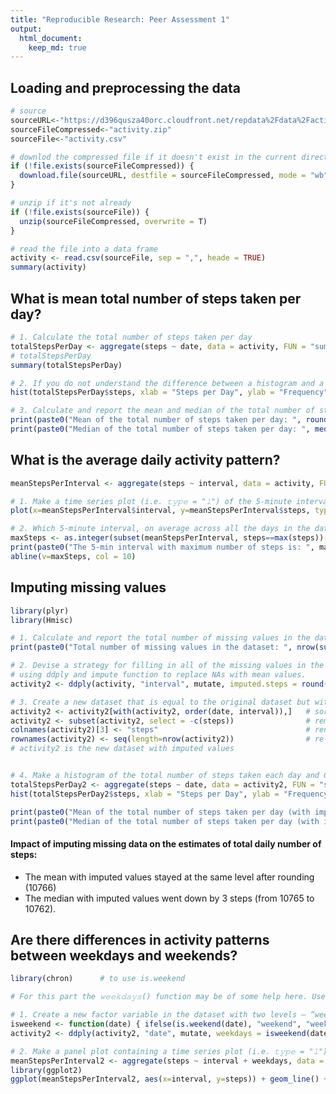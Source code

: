 ```yaml
---
title: "Reproducible Research: Peer Assessment 1"
output: 
  html_document:
    keep_md: true
---
```



## Loading and preprocessing the data
``` r
# source
sourceURL<-"https://d396qusza40orc.cloudfront.net/repdata%2Fdata%2Factivity.zip"
sourceFileCompressed<-"activity.zip"
sourceFile<-"activity.csv"

# downlod the compressed file if it doesn't exist in the current directory
if (!file.exists(sourceFileCompressed)) {
  download.file(sourceURL, destfile = sourceFileCompressed, mode = "wb")
}

# unzip if it's not already
if (!file.exists(sourceFile)) {
  unzip(sourceFileCompressed, overwrite = T)
}

# read the file into a data frame
activity <- read.csv(sourceFile, sep = ",", heade = TRUE)
summary(activity)
```



## What is mean total number of steps taken per day?
``` r
# 1. Calculate the total number of steps taken per day
totalStepsPerDay <- aggregate(steps ~ date, data = activity, FUN = "sum")
# totalStepsPerDay
summary(totalStepsPerDay)

# 2. If you do not understand the difference between a histogram and a barplot, research the difference between them. Make a histogram of the total number of steps taken each day
hist(totalStepsPerDay$steps, xlab = "Steps per Day", ylab = "Frequency", main = "Total number of steps taken each day")

# 3. Calculate and report the mean and median of the total number of steps taken per day
print(paste0("Mean of the total number of steps taken per day: ", round(mean(totalStepsPerDay$steps))), quote = FALSE)
print(paste0("Median of the total number of steps taken per day: ", median(totalStepsPerDay$steps)), quote = FALSE)
```



## What is the average daily activity pattern?
``` r
meanStepsPerInterval <- aggregate(steps ~ interval, data = activity, FUN = "mean")

# 1. Make a time series plot (i.e. 𝚝𝚢𝚙𝚎 = "𝚕") of the 5-minute interval (x-axis) and the average number of steps taken, averaged across all days (y-axis)
plot(x=meanStepsPerInterval$interval, y=meanStepsPerInterval$steps, type='l', main = "Average Daily Activity Pattern", xlab = "Interval", ylab = "Average number of steps")

# 2. Which 5-minute interval, on average across all the days in the dataset, contains the maximum number of steps?
maxSteps <- as.integer(subset(meanStepsPerInterval, steps==max(steps))["interval"])
print(paste0("The 5-min interval with maximum number of steps is: ", maxSteps), quote = FALSE)
abline(v=maxSteps, col = 10)
```


## Imputing missing values
``` r
library(plyr)
library(Hmisc)

# 1. Calculate and report the total number of missing values in the dataset (i.e. the total number of rows with 𝙽𝙰s)
print(paste0("Total number of missing values in the dataset: ", nrow(subset(activity, is.na(steps)==T)["steps"])), quote = FALSE)

# 2. Devise a strategy for filling in all of the missing values in the dataset. The strategy does not need to be sophisticated. For example, you could use the mean/median for that day, or the mean for that 5-minute interval, etc.
# using ddply and impute function to replace NAs with mean values. 
activity2 <- ddply(activity, "interval", mutate, imputed.steps = round(impute(steps, mean)))

# 3. Create a new dataset that is equal to the original dataset but with the missing data filled in.
activity2 <- activity2[with(activity2, order(date, interval)),]   # sort/order the dataframe by date and interval
activity2 <- subset(activity2, select = -c(steps))                # remove column (steps) with NAs
colnames(activity2)[3] <- "steps"                                 # rename column imputed.steps to steps
rownames(activity2) <- seq(length=nrow(activity2))                # re-sequence the row names - not important
# activity2 is the new dataset with imputed values


# 4. Make a histogram of the total number of steps taken each day and Calculate and report the mean and median total number of steps taken per day. Do these values differ from the estimates from the first part of the assignment? What is the impact of imputing missing data on the estimates of the total daily number of steps?
totalStepsPerDay2 <- aggregate(steps ~ date, data = activity2, FUN = "sum")
hist(totalStepsPerDay2$steps, xlab = "Steps per Day", ylab = "Frequency", main = "Total number of steps taken each day (Imputed)")

print(paste0("Mean of the total number of steps taken per day (with imputed): ", round(mean(totalStepsPerDay2$steps))), quote = FALSE)
print(paste0("Median of the total number of steps taken per day (with imputed): ", median(totalStepsPerDay2$steps)), quote = FALSE)

```

#### Impact of imputing missing data on the estimates of total daily number of steps:
* The mean with imputed values stayed at the same level after rounding (10766) 
* The median with imputed values went down by 3 steps (from 10765 to 10762). 


## Are there differences in activity patterns between weekdays and weekends?

``` r
library(chron)      # to use is.weekend

# For this part the 𝚠𝚎𝚎𝚔𝚍𝚊𝚢𝚜() function may be of some help here. Use the dataset with the filled-in missing values for this part.

# 1. Create a new factor variable in the dataset with two levels – “weekday” and “weekend” indicating whether a given date is a weekday or weekend day.
isweekend <- function(date) { ifelse(is.weekend(date), "weekend", "weekday") }
activity2 <- ddply(activity2, "date", mutate, weekdays = isweekend(date))

# 2. Make a panel plot containing a time series plot (i.e. 𝚝𝚢𝚙𝚎 = "𝚕") of the 5-minute interval (x-axis) and the average number of steps taken, averaged across all weekday days or weekend days (y-axis). See the README file in the GitHub repository to see an example of what this plot should look like using simulated data.
meanStepsPerInterval2 <- aggregate(steps ~ interval + weekdays, data = activity2, FUN = "mean")
library(ggplot2)
ggplot(meanStepsPerInterval2, aes(x=interval, y=steps)) + geom_line() + facet_wrap(~weekdays, nrow=2)
             
```

